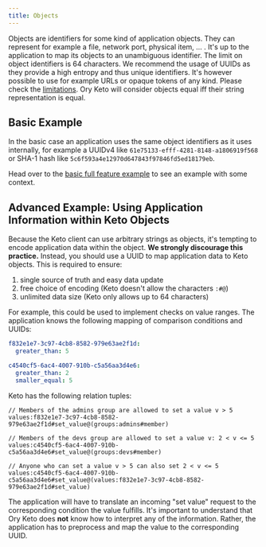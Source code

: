 ```yaml
---
title: Objects
---
```


Objects are identifiers for some kind of application objects. They can represent for example a file, network port, physical item,
... . It's up to the application to map its objects to an unambiguous identifier. The limit on object identifiers is 64
characters. We recommend the usage of UUIDs as they provide a high entropy and thus unique identifiers. It's however possible to
use for example URLs or opaque tokens of any kind. Please check the
[limitations](#advanced-example-using-application-information-within-keto-objects). Ory Keto will consider objects equal iff their
string representation is equal.

## Basic Example

In the basic case an application uses the same object identifiers as it uses internally, for example a UUIDv4 like
`61e75133-efff-4281-8148-a1806919f568` or SHA-1 hash like `5c6f593a4e12970d647843f97846fd5ed18179eb`.

Head over to the [basic full feature example](../examples/olymp-file-sharing.mdx) to see an example with some context.

## Advanced Example: Using Application Information within Keto Objects

Because the Keto client can use arbitrary strings as objects, it's tempting to encode application data within the object. **We
strongly discourage this practice.** Instead, you should use a UUID to map application data to Keto objects. This is required to
ensure:

1. single source of truth and easy data update
2. free choice of encoding (Keto doesn't allow the characters `:#@`)
3. unlimited data size (Keto only allows up to 64 characters)

For example, this could be used to implement checks on value ranges. The application knows the following mapping of comparison
conditions and UUIDs:

```yml
f832e1e7-3c97-4cb8-8582-979e63ae2f1d:
  greater_than: 5

c4540cf5-6ac4-4007-910b-c5a56aa3d4e6:
  greater_than: 2
  smaller_equal: 5
```

Keto has the following relation tuples:

```keto-relation-tuples
// Members of the admins group are allowed to set a value v > 5
values:f832e1e7-3c97-4cb8-8582-979e63ae2f1d#set_value@(groups:admins#member)

// Members of the devs group are allowed to set a value v: 2 < v <= 5
values:c4540cf5-6ac4-4007-910b-c5a56aa3d4e6#set_value@(groups:devs#member)

// Anyone who can set a value v > 5 can also set 2 < v <= 5
values:c4540cf5-6ac4-4007-910b-c5a56aa3d4e6#set_value@(values:f832e1e7-3c97-4cb8-8582-979e63ae2f1d#set_value)
```

The application will have to translate an incoming "set value" request to the corresponding condition the value fulfills. It's
important to understand that Ory Keto does **not** know how to interpret any of the information. Rather, the application has to
preprocess and map the value to the corresponding UUID.
